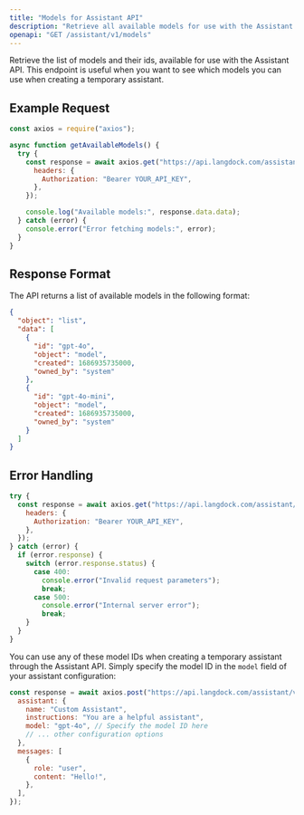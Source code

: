 ```yaml
---
title: "Models for Assistant API"
description: "Retrieve all available models for use with the Assistant API."
openapi: "GET /assistant/v1/models"
---
```


Retrieve the list of models and their ids, available for use with the Assistant API. This endpoint is useful when you want to see which models you can use when creating a temporary assistant.

## Example Request

```javascript
const axios = require("axios");

async function getAvailableModels() {
  try {
    const response = await axios.get("https://api.langdock.com/assistant/v1/models", {
      headers: {
        Authorization: "Bearer YOUR_API_KEY",
      },
    });

    console.log("Available models:", response.data.data);
  } catch (error) {
    console.error("Error fetching models:", error);
  }
}
```

## Response Format

The API returns a list of available models in the following format:

```json
{
  "object": "list",
  "data": [
    {
      "id": "gpt-4o",
      "object": "model",
      "created": 1686935735000,
      "owned_by": "system"
    },
    {
      "id": "gpt-4o-mini",
      "object": "model",
      "created": 1686935735000,
      "owned_by": "system"
    }
  ]
}
```

## Error Handling

```javascript
try {
  const response = await axios.get("https://api.langdock.com/assistant/v1/models", {
    headers: {
      Authorization: "Bearer YOUR_API_KEY",
    },
  });
} catch (error) {
  if (error.response) {
    switch (error.response.status) {
      case 400:
        console.error("Invalid request parameters");
        break;
      case 500:
        console.error("Internal server error");
        break;
    }
  }
}
```

You can use any of these model IDs when creating a temporary assistant through the Assistant API. Simply specify the model ID in the `model` field of your assistant configuration:

```javascript
const response = await axios.post("https://api.langdock.com/assistant/v1/chat/completions", {
  assistant: {
    name: "Custom Assistant",
    instructions: "You are a helpful assistant",
    model: "gpt-4o", // Specify the model ID here
    // ... other configuration options
  },
  messages: [
    {
      role: "user",
      content: "Hello!",
    },
  ],
});
```